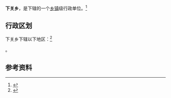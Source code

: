 {{中国乡级行政区|14/02/24/212/000}}

'''下关乡'''，是{{PRC admin/fullname|14/02/24/212/000|3}}下辖的一个[[乡镇|乡镇]]级行政单位。<ref>{{PRC admin/ref sgc|{{PRC admin/parent|14/02/24/212/000}}}}</ref>

== 行政区划 ==

下关乡下辖以下地区：<ref>{{PRC admin/ref sgc|14/02/24/212/000}}</ref>

{{PRC admin/children|14/02/24/212/000}}。

== 参考资料 ==

{{reflist}}

{{行政区划小作品}}
{{PRC admin/navcat|14/02/24/212/000}}